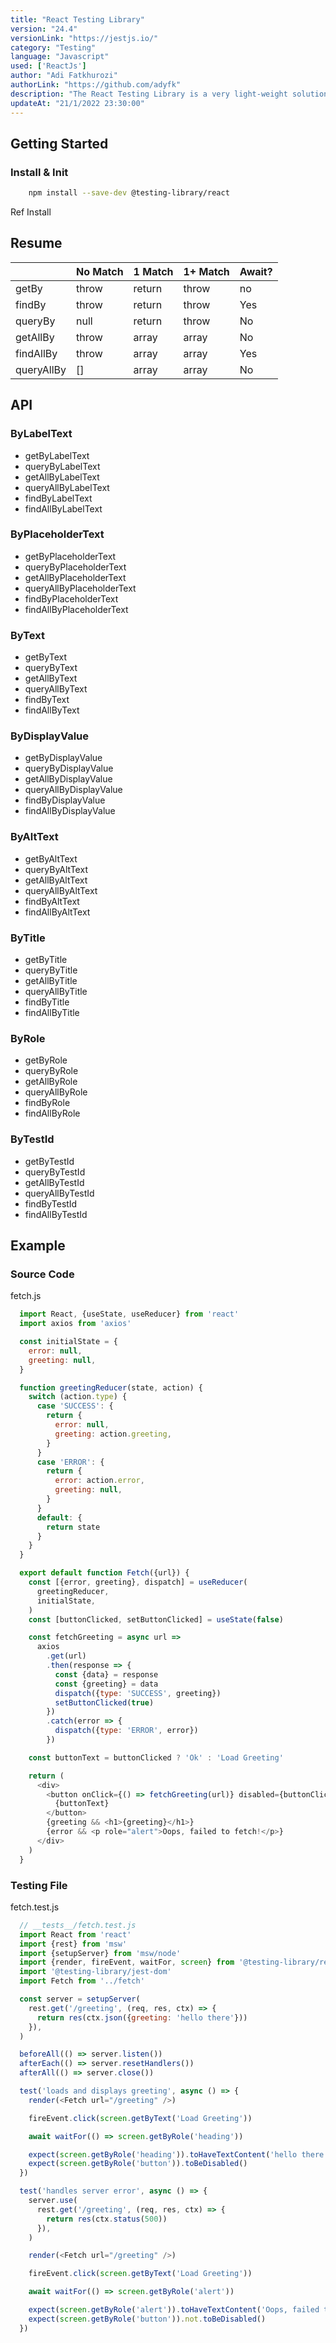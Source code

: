 ```yaml
---
title: "React Testing Library"
version: "24.4"
versionLink: "https://jestjs.io/"
category: "Testing"
language: "Javascript"
used: ['ReactJs']
author: "Adi Fatkhurozi"
authorLink: "https://github.com/adyfk"
description: "The React Testing Library is a very light-weight solution for testing React components. It provides light utility functions on top of react-dom and react-dom/test-utils, in a way that encourages better testing practices."
updateAt: "21/1/2022 23:30:00"
---             
```


## Getting Started

### Install & Init
```bash
    npm install --save-dev @testing-library/react
```
<note>
  Ref <link to='https://testing-library.com/docs/dom-testing-library/install'>Install</link>
</note>

## Resume
<table>
  <thead>
    <tr>
      <th></th>
      <th>No Match</th>
      <th>1 Match</th>
      <th>1+ Match</th>
      <th>Await?</th>
    </tr>
  </thead>
  <tbody>
    <tr>
      <td>getBy</td>
      <td>throw</td>
      <td>return</td>
      <td>throw</td>
      <td>no</td>
    </tr>
    <tr>
      <td>findBy</td>
      <td>throw</td>
      <td>return</td>
      <td>throw</td>
      <td>Yes</td>
    </tr>
    <tr>
      <td>queryBy</td>
      <td>null</td>
      <td>return</td>
      <td>throw</td>
      <td>No</td>
    </tr>
    <tr>
      <td>getAllBy</td>
      <td>throw</td>
      <td>array</td>
      <td>array</td>
      <td>No</td>
    </tr>
    <tr>
      <td>findAllBy</td>
      <td>throw</td>
      <td>array</td>
      <td>array</td>
      <td>Yes</td>
    </tr>
    <tr>
      <td>queryAllBy</td>
      <td>[]</td>
      <td>array</td>
      <td>array</td>
      <td>No</td>
    </tr>
  </tbody>
</table>

## API

### ByLabelText
* getByLabelText
* queryByLabelText
* getAllByLabelText
* queryAllByLabelText
* findByLabelText
* findAllByLabelText

### ByPlaceholderText
* getByPlaceholderText
* queryByPlaceholderText
* getAllByPlaceholderText
* queryAllByPlaceholderText
* findByPlaceholderText
* findAllByPlaceholderText

### ByText
* getByText
* queryByText
* getAllByText
* queryAllByText
* findByText
* findAllByText

### ByDisplayValue
* getByDisplayValue
* queryByDisplayValue
* getAllByDisplayValue
* queryAllByDisplayValue
* findByDisplayValue
* findAllByDisplayValue

### ByAltText 
* getByAltText
* queryByAltText
* getAllByAltText
* queryAllByAltText
* findByAltText
* findAllByAltText

### ByTitle
* getByTitle
* queryByTitle
* getAllByTitle
* queryAllByTitle
* findByTitle
* findAllByTitle

### ByRole
* getByRole
* queryByRole
* getAllByRole
* queryAllByRole
* findByRole
* findAllByRole

### ByTestId 
* getByTestId
* queryByTestId
* getAllByTestId
* queryAllByTestId
* findByTestId
* findAllByTestId


## Example

### Source Code
<note>fetch.js</note>

```js
  import React, {useState, useReducer} from 'react'
  import axios from 'axios'

  const initialState = {
    error: null,
    greeting: null,
  }

  function greetingReducer(state, action) {
    switch (action.type) {
      case 'SUCCESS': {
        return {
          error: null,
          greeting: action.greeting,
        }
      }
      case 'ERROR': {
        return {
          error: action.error,
          greeting: null,
        }
      }
      default: {
        return state
      }
    }
  }

  export default function Fetch({url}) {
    const [{error, greeting}, dispatch] = useReducer(
      greetingReducer,
      initialState,
    )
    const [buttonClicked, setButtonClicked] = useState(false)

    const fetchGreeting = async url =>
      axios
        .get(url)
        .then(response => {
          const {data} = response
          const {greeting} = data
          dispatch({type: 'SUCCESS', greeting})
          setButtonClicked(true)
        })
        .catch(error => {
          dispatch({type: 'ERROR', error})
        })

    const buttonText = buttonClicked ? 'Ok' : 'Load Greeting'

    return (
      <div>
        <button onClick={() => fetchGreeting(url)} disabled={buttonClicked}>
          {buttonText}
        </button>
        {greeting && <h1>{greeting}</h1>}
        {error && <p role="alert">Oops, failed to fetch!</p>}
      </div>
    )
  }
```

### Testing File
<note>fetch.test.js</note>

```js
  // __tests__/fetch.test.js
  import React from 'react'
  import {rest} from 'msw'
  import {setupServer} from 'msw/node'
  import {render, fireEvent, waitFor, screen} from '@testing-library/react'
  import '@testing-library/jest-dom'
  import Fetch from '../fetch'

  const server = setupServer(
    rest.get('/greeting', (req, res, ctx) => {
      return res(ctx.json({greeting: 'hello there'}))
    }),
  )

  beforeAll(() => server.listen())
  afterEach(() => server.resetHandlers())
  afterAll(() => server.close())

  test('loads and displays greeting', async () => {
    render(<Fetch url="/greeting" />)

    fireEvent.click(screen.getByText('Load Greeting'))

    await waitFor(() => screen.getByRole('heading'))

    expect(screen.getByRole('heading')).toHaveTextContent('hello there')
    expect(screen.getByRole('button')).toBeDisabled()
  })

  test('handles server error', async () => {
    server.use(
      rest.get('/greeting', (req, res, ctx) => {
        return res(ctx.status(500))
      }),
    )

    render(<Fetch url="/greeting" />)

    fireEvent.click(screen.getByText('Load Greeting'))

    await waitFor(() => screen.getByRole('alert'))

    expect(screen.getByRole('alert')).toHaveTextContent('Oops, failed to fetch!')
    expect(screen.getByRole('button')).not.toBeDisabled()
  })
```